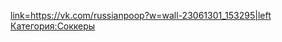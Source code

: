{{Фэды
|title1=Соккер на поцика
|image1=[[Файл:2018-01-16_23-14-52.jpg|left]]
|caption1=
|плейлист=[https://www.youtube.com/watch?v=yBgJWM3UOzA&list=PLZksE9p9Z5ACvKE7D-yXugPLodaFJiVLv Плейлист]
}}

[[Файл:2018-01-16_23-22-31.jpg|link=https://vk.com/russianpoop?w=wall-23061301_153295|left]]
[[Категория:Соккеры]]
